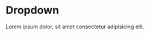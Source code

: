 # Dropdown

<HeaderComponent
  htmlTag="studs-dropdown"
  jsxTag="StudsDropdown"
  version="Since 2.0"
  status="Unstable"
  urlGithub="inputs/dropdown.ts"
  urlStrbook="studs-inputs-dropdown--docs"
/>

Lorem ipsum dolor, sit amet consectetur adipisicing elit.
